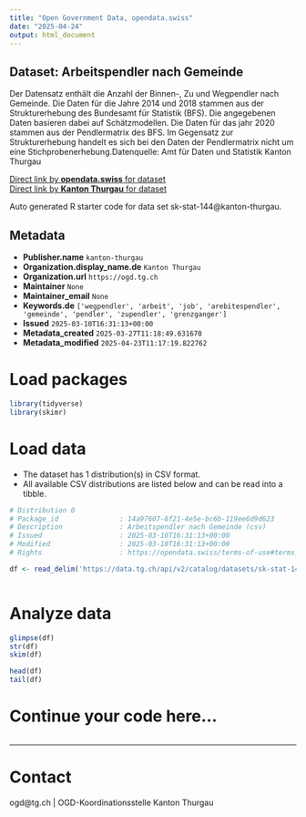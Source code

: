 ```yaml
---
title: "Open Government Data, opendata.swiss"
date: "2025-04-24"
output: html_document
---
```


## Dataset: Arbeitspendler nach Gemeinde

Der Datensatz enthält die Anzahl der Binnen-, Zu und Wegpendler nach Gemeinde. Die Daten für die Jahre 2014 und 2018 stammen aus der Strukturerhebung des Bundesamt für Statistik (BFS). Die angegebenen Daten basieren dabei auf Schätzmodellen. Die Daten für das jahr 2020 stammen aus der Pendlermatrix des BFS. Im Gegensatz zur Strukturerhebung handelt es sich bei den Daten der Pendlermatrix nicht um eine Stichprobenerhebung.Datenquelle: Amt für Daten und Statistik Kanton Thurgau

[Direct link by **opendata.swiss** for dataset](https://opendata.swiss/de/dataset/arbeitspendler-nach-gemeinde)<br>
[Direct link by **Kanton Thurgau** for dataset](https://data.tg.ch/explore/dataset/sk-stat-144/)

Auto generated R starter code for data set sk-stat-144@kanton-thurgau.

## Metadata

- **Publisher.name** `kanton-thurgau`
- **Organization.display_name.de** `Kanton Thurgau`
- **Organization.url** `https://ogd.tg.ch`
- **Maintainer** `None`
- **Maintainer_email** `None`
- **Keywords.de** `['wegpendler', 'arbeit', 'job', 'arebitespendler', 'gemeinde', 'pendler', 'zupendler', 'grenzganger']`
- **Issued** `2025-03-10T16:31:13+00:00`
- **Metadata_created** `2025-03-27T11:18:49.631670`
- **Metadata_modified** `2025-04-23T11:17:19.822762`


# Load packages

```r

library(tidyverse)
library(skimr)

```

# Load data

-   The dataset has 1 distribution(s) in CSV format.
-   All available CSV distributions are listed below and can be read into a tibble.

```r

# Distribution 0
# Package_id               : 14a97607-6f21-4e5e-bc6b-119ee6d9d623
# Description              : Arbeitspendler nach Gemeinde (csv)
# Issued                   : 2025-03-10T16:31:13+00:00
# Modified                 : 2025-03-10T16:31:13+00:00
# Rights                   : https://opendata.swiss/terms-of-use#terms_by

df <- read_delim('https://data.tg.ch/api/v2/catalog/datasets/sk-stat-144/exports/csv?use_labels=true')



```

# Analyze data

```r

glimpse(df)
str(df)
skim(df)

head(df)
tail(df)

```

# Continue your code here...

```r

```

------------------------------------------------------------------------

# Contact

ogd@tg.ch | OGD-Koordinationsstelle Kanton Thurgau
